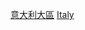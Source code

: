 {{Commons category|Categories of Italy by region}}

[[Category:意大利大區|]]
[[Category:依一級行政區而作的分類|Italy]]